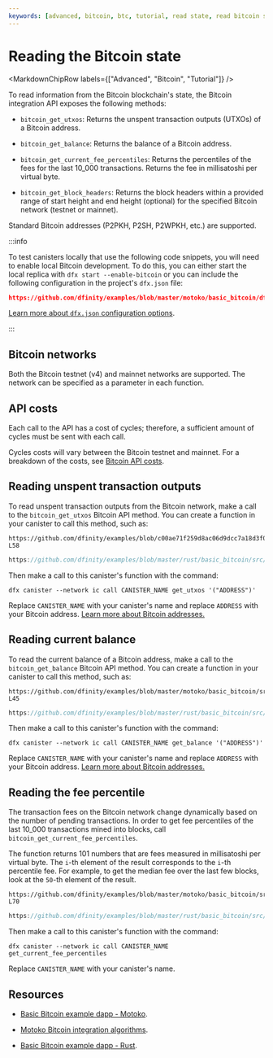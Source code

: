 ```yaml
---
keywords: [advanced, bitcoin, btc, tutorial, read state, read bitcoin state]
---
```



# Reading the Bitcoin state

<MarkdownChipRow labels={["Advanced", "Bitcoin", "Tutorial"]} />

To read information from the Bitcoin blockchain's state, the Bitcoin integration API exposes the following methods:

- `bitcoin_get_utxos`: Returns the unspent transaction outputs (UTXOs) of a Bitcoin address.

- `bitcoin_get_balance`: Returns the balance of a Bitcoin address.

- `bitcoin_get_current_fee_percentiles`: Returns the percentiles of the fees for the last 10_000 transactions. Returns the fee in millisatoshi per virtual byte.

- `bitcoin_get_block_headers`: Returns the block headers within a provided range of start height and end height (optional) for the specified Bitcoin network (testnet or mainnet).

Standard Bitcoin addresses (P2PKH, P2SH, P2WPKH, etc.) are supported.

:::info

To test canisters locally that use the following code snippets, you will need to enable local Bitcoin development. To do this, you can either start the local replica with `dfx start --enable-bitcoin` or you can include the following configuration in the project's `dfx.json` file:

```json reference
https://github.com/dfinity/examples/blob/master/motoko/basic_bitcoin/dfx.json#L9-L16
```

[Learn more about `dfx.json` configuration options](https://internetcomputer.org/docs/building-apps/developer-tools/dfx-json-reference).


:::

## Bitcoin networks

Both the Bitcoin testnet (v4) and mainnet networks are supported. The network can be specified as a parameter in each function.

## API costs

Each call to the API has a cost of cycles; therefore, a sufficient amount of cycles must be sent with each call.

Cycles costs will vary between the Bitcoin testnet and mainnet. For a breakdown of the costs, see [Bitcoin API costs](/docs/references/bitcoin-how-it-works).

## Reading unspent transaction outputs

To read unspent transaction outputs from the Bitcoin network, make a call to the `bitcoin_get_utxos` Bitcoin API method. You can create a function in your canister to call this method, such as:

<AdornedTabs groupId="languages">
<TabItem value="motoko" label="Motoko" default>

```motoko no-repl reference
https://github.com/dfinity/examples/blob/c00ae71f259d8ac06d9dcc7a18d3f0725251ad06/motoko/basic_bitcoin/src/basic_bitcoin/src/BitcoinApi.mo#L47-L58
```

</TabItem>

<TabItem value="rust" label="Rust" default>

```rust reference
https://github.com/dfinity/examples/blob/master/rust/basic_bitcoin/src/basic_bitcoin/src/bitcoin_api.rs#L25-L39
```

</TabItem>
</AdornedTabs>


Then make a call to this canister's function with the command:

```
dfx canister --network ic call CANISTER_NAME get_utxos '("ADDRESS")'
```

Replace `CANISTER_NAME` with your canister's name and replace `ADDRESS` with your Bitcoin address. [Learn more about Bitcoin addresses.](https://en.bitcoin.it/wiki/Transaction#Pay-to-PubkeyHash)

## Reading current balance

To read the current balance of a Bitcoin address, make a call to the `bitcoin_get_balance` Bitcoin API method. You can create a function in your canister to call this method, such as:

<AdornedTabs groupId="languages">
<TabItem value="motoko" label="Motoko" default>

```motoko no-repl reference
https://github.com/dfinity/examples/blob/master/motoko/basic_bitcoin/src/basic_bitcoin/src/BitcoinApi.mo#L34-L45
```

</TabItem>

<TabItem value="rust" label="Rust" default>

```rust reference
https://github.com/dfinity/examples/blob/master/rust/basic_bitcoin/src/basic_bitcoin/src/bitcoin_api.rs#L9-L23
```

</TabItem>
</AdornedTabs>

Then make a call to this canister's function with the command:

```
dfx canister --network ic call CANISTER_NAME get_balance '("ADDRESS")'
```

Replace `CANISTER_NAME` with your canister's name and replace `ADDRESS` with your Bitcoin address. [Learn more about Bitcoin addresses.](https://en.bitcoin.it/wiki/Transaction#Pay-to-PubkeyHash)

## Reading the fee percentile

The transaction fees on the Bitcoin network change dynamically based on the number of pending transactions. In order to get fee percentiles of the last 10_000 transactions mined into blocks, call `bitcoin_get_current_fee_percentiles`.

The function returns 101 numbers that are fees measured in millisatoshi per virtual byte. The `i`-th element of the result corresponds to the `i`-th percentile fee. For example, to get the median fee over the last few blocks, look at the `50`-th element of the result.


<AdornedTabs groupId="languages">
<TabItem value="motoko" label="Motoko" default>

```motoko no-repl reference
https://github.com/dfinity/examples/blob/master/motoko/basic_bitcoin/src/basic_bitcoin/src/BitcoinApi.mo#L60-L70
```

</TabItem>

<TabItem value="rust" label="Rust" default>

```rust reference
https://github.com/dfinity/examples/blob/master/rust/basic_bitcoin/src/basic_bitcoin/src/bitcoin_api.rs#L66-L76
```

</TabItem>
</AdornedTabs>


Then make a call to this canister's function with the command:

```
dfx canister --network ic call CANISTER_NAME get_current_fee_percentiles
```

Replace `CANISTER_NAME` with your canister's name.

## Resources

- [Basic Bitcoin example dapp - Motoko](https://github.com/dfinity/examples/tree/master/motoko/basic_bitcoin).

- [Motoko Bitcoin integration algorithms](https://github.com/tgalal/motoko-bitcoin/tree/10cf7f2efbba9bb4d077013db1b990143f193844).

- [Basic Bitcoin example dapp - Rust](https://github.com/dfinity/examples/tree/master/rust/basic_bitcoin).
